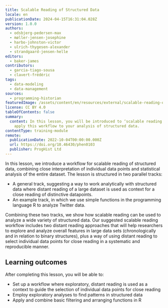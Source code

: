 ```yaml
---
title: Scalable Reading of Structured Data
locale: en
publicationDate: 2024-04-15T16:31:04.028Z
version: 1.0.0
authors:
  - odsbjerg-pedersen-max
  - møller-jensen-josephine
  - harbo-johnston-victor
  - ulrich-thygesen-alexander
  - strandgaard-jensen-helle
editors:
  - baker-james
contributors:
  - garcia-tiago-sousa
  - clavert-frédéric
tags:
  - data-modeling
  - data-management
sources:
  - programming-historian
featuredImage: /assets/content/en/resources/external/scalable-reading-of-structured-data/image.png
license: CC BY 4.0
tableOfContents: false
summary:
  content: In this lesson, you will be introduced to ‘scalable reading’ and how to
    apply this workflow to your analysis of structured data.
contentType: training-module
remote:
  publicationDate: 2022-10-04T00:00:00.000Z
  url: https://doi.org/10.46430/phen0103
  publisher: ProgHist Ltd
---
```

In this lesson, we introduce a workflow for scalable reading of structured data, combining close interpretation of individual data points and statistical analysis of the entire dataset. The lesson is structured in two parallel tracks:

* A general track, suggesting a way to work analytically with structured data where distant reading of a large dataset is used as context for a close reading of distinctive datapoints.
* An example track, in which we use simple functions in the programming language R to analyze Twitter data.

Combining these two tracks, we show how scalable reading can be used to analyze a wide variety of structured data. Our suggested scalable reading workflow includes two distant reading approaches that will help researchers to explore and analyze overall features in large data sets (chronologically and in relation to binary structures), plus a way of using distant reading to select individual data points for close reading in a systematic and reproducible manner.

## Learning outcomes

After completing this lesson, you will be able to:

* Set up a workflow where exploratory, distant reading is used as a context to guide the selection of individual data points for close reading
* Employ exploratory analyses to find patterns in structured data
* Apply and combine basic filtering and arranging functions in R

<ExternalResource title="Interested in learning more?" subtitle="Check out this lesson on Programming Historian's website" url="https://doi.org/10.46430/phen0103" />

